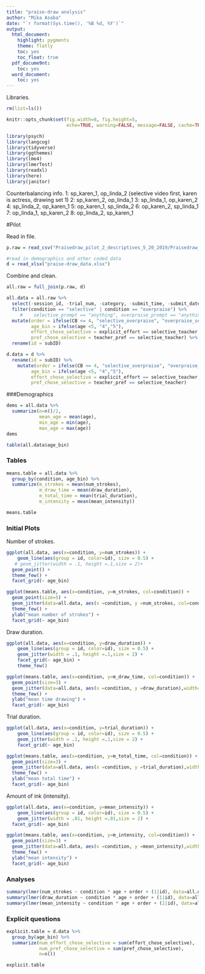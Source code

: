 ```yaml
---
title: "praise-draw analysis"
author: "Mika Asaba"
date: "`r format(Sys.time(), '%B %d, %Y')`"
output:
  html_document:
    highlight: pygments
    theme: flatly
    toc: yes
    toc_float: true
  pdf_docume9nt:
    toc: yes
  word_document:
    toc: yes
---
```


Libraries.
```r
rm(list=ls())

knitr::opts_chunk$set(fig.width=8, fig.height=5, 
                      echo=TRUE, warning=FALSE, message=FALSE, cache=TRUE)

library(psych)
library(langcog)
library(tidyverse)
library(ggthemes)
library(lme4)
library(lmerTest)
library(readxl)
library(here)
library(janitor)
```

Counterbalancing info.
1: sp_karen_1, op_linda_2 (selective video first, karen is actress, drawing set 1) 
2: sp_karen_2, op_linda_1
3: sp_linda_1, op_karen_2
4: sp_linda_2, op_karen_1
5: op_karen_1, sp_linda_2
6: op_karen_2, sp_linda_1
7: op_linda_1, sp_karen_2
8: op_linda_2, sp_karen_1

#Pilot

Read in file.
```r
p.raw = read_csv("Praisedraw_pilot_2_descriptives_5_20_2019/Praisedraw_AllDescriptives_70_images_final_Praisedraw_pilot_2.csv")

#read in demographics and other coded data
d = read_xlsx("praise-draw_data.xlsx")
```

Combine and clean.
```r
all.raw = full_join(p.raw, d)

all.data = all.raw %>%
  select(-session_id, -trial_num, -category, -submit_time, -submit_date, -bounding_box, -filename, -image_name, -count, -date_tested, -bing_ID, -location, -experimenter, -redcap) %>%
  filter(condition == "selective" | condition == "overpraise") %>%
     #    selective_prompt == "anything", overpraise_prompt == "anything") %>%
  mutate(order = ifelse(CB <= 4, "selective_overpraise", "overpraise_selective"),
         age_bin = ifelse(age <5, "4","5"),
         effort_chose_selective = explicit_effort == selective_teacher,
         pref_chose_selective = teacher_pref == selective_teacher) %>%
  rename(id = subID)

d.data = d %>%
  rename(id = subID) %>%
    mutate(order = ifelse(CB <= 4, "selective_overpraise", "overpraise_selective"),
         age_bin = ifelse(age <5, "4","5"),
         effort_chose_selective = explicit_effort == selective_teacher,
         pref_chose_selective = teacher_pref == selective_teacher)
```

###Demographics
```r
dems = all.data %>%
  summarize(n=n()/2,
            mean_age = mean(age),
            min_age = min(age),
            max_age = max(age))
dems

table(all.data$age_bin)
```


### Tables
```r
means.table = all.data %>%
  group_by(condition, age_bin) %>%
  summarize(m_strokes = mean(num_strokes),
            m_draw_time = mean(draw_duration),
            m_total_time = mean(trial_duration),
            m_intensity = mean(mean_intensity))

means.table
```

### Initial Plots
Number of strokes.
```r
ggplot(all.data, aes(x=condition, y=num_strokes)) +
    geom_line(aes(group = id, color=id), size = 0.5) + 
   # geom_jitter(width = .1, height =.1,size = 2)+
  geom_point() +
  theme_few() +
  facet_grid(~ age_bin)

ggplot(means.table, aes(x=condition, y=m_strokes, col=condition)) +
  geom_point(size=5) +
  geom_jitter(data=all.data, aes(x =condition, y =num_strokes, col=condition),width=.1, height=.1,size=1) +
  theme_few() +
  ylab("mean number of strokes") +
  facet_grid(~ age_bin)
```

Draw duration.
```r
ggplot(all.data, aes(x=condition, y=draw_duration)) +
    geom_line(aes(group = id, color=id), size = 0.5) + 
    geom_jitter(width = .1, height =.1,size = 2) +
    facet_grid(~ age_bin) +
    theme_few()

ggplot(means.table, aes(x=condition, y=m_draw_time, col=condition)) +
  geom_point(size=3) +
  geom_jitter(data=all.data, aes(x =condition, y =draw_duration),width=.1, height=.1,size=.2) +
  theme_few() +
  ylab("mean time drawing") +
  facet_grid(~ age_bin)
```

Trial duration.
```r
ggplot(all.data, aes(x=condition, y=trial_duration)) +
    geom_line(aes(group = id, color=id), size = 0.5) + 
    geom_jitter(width = .1, height =.1,size = 2) +
    facet_grid(~ age_bin)

ggplot(means.table, aes(x=condition, y=m_total_time, col=condition)) +
  geom_point(size=3) +
  geom_jitter(data=all.data, aes(x =condition, y =trial_duration),width=.1, height=.1,size=.2) +
  theme_few() +
  ylab("mean total time") +
  facet_grid(~ age_bin)
```

Amount of ink (intensity).
```r
ggplot(all.data, aes(x=condition, y=mean_intensity)) +
    geom_line(aes(group = id, color=id), size = 0.5) + 
    geom_jitter(width = .01, height =.01,size = 2) +
  facet_grid(~ age_bin)

ggplot(means.table, aes(x=condition, y=m_intensity, col=condition)) +
  geom_point(size=3) +
  geom_jitter(data=all.data, aes(x =condition, y =mean_intensity),width=.1, height=.1,size=.2) +
  theme_few() +
  ylab("mean intensity") +
  facet_grid(~ age_bin)
```

### Analyses
```r
summary(lmer(num_strokes ~ condition * age + order + (1|id), data=all.data))
summary(lmer(draw_duration ~ condition * age + order + (1|id), data=all.data))
summary(lmer(mean_intensity ~ condition * age + order + (1|id), data=all.data))
```

### Explicit questions
```r
explicit.table = d.data %>%
  group_by(age_bin) %>%
  summarize(num_effort_chose_selective = sum(effort_chose_selective),
            num_pref_chose_selective = sum(pref_chose_selective),
            n=n())

explicit.table

```
